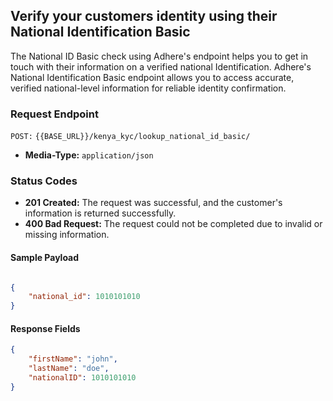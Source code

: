 ## Verify your customers identity using their National Identification Basic

The National ID Basic check using Adhere's endpoint helps you to get in touch with their information on a verified national Identification.
Adhere's National Identification Basic endpoint allows you to access accurate, verified national-level information for reliable identity confirmation.


### Request Endpoint

`POST:` `{{BASE_URL}}/kenya_kyc/lookup_national_id_basic/`

- **Media-Type:** `application/json`

### Status Codes
- **201 Created:** The request was successful, and the customer's information is returned successfully.
- **400 Bad Request:** The request could not be completed due to invalid or missing information.


#### Sample Payload

``` json

{   
    "national_id": 1010101010
}
```

#### Response Fields
```json
{
    "firstName": "john",
    "lastName": "doe",
    "nationalID": 1010101010
}
```